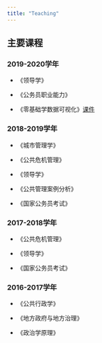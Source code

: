 ```yaml
---
title: "Teaching"
---
```


## 主要课程

### 2019-2020学年

- 《领导学》

- 《公务员职业能力》

- 《零基础学数据可视化》[课件](/datavis/lecture1/lecture1.html)

### 2018-2019学年

- 《城市管理学》

- 《公共危机管理》

- 《领导学》

- 《公共管理案例分析》

- 《国家公务员考试》

### 2017-2018学年

- 《公共危机管理》

- 《领导学》

- 《国家公务员考试》

### 2016-2017学年

- 《公共行政学》

- 《地方政府与地方治理》

- 《政治学原理》


